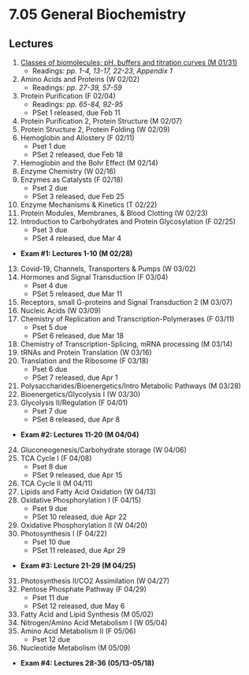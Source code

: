 # 7.05 General Biochemistry

## Lectures
1. [Classes of biomolecules; pH, buffers and titration curves (M 01/31)](./l1)
    - Readings: _pp. 1-4, 13-17, 22-23, Appendix 1_
2. Amino Acids and Proteins (W 02/02)
    - Readings: _pp. 27-39, 57-59_
3. Protein Purification (F 02/04)
    - Readings: _pp. 65-84, 92-95_
    - PSet 1 released, due Feb 11
4. Protein Purification 2, Protein Structure (M 02/07)
5. Protein Structure 2, Protein Folding (W 02/09)
6. Hemoglobin and Allostery (F 02/11)
    - Pset 1 due
    - PSet 2 released, due Feb 18
7. Hemoglobin and the Bohr Effect (M 02/14)
8. Enzyme Chemistry (W 02/16)
9. Enzymes as Catalysts (F 02/18)
    - Pset 2 due
    - PSet 3 released, due Feb 25                 
10. Enzyme Mechanisms & Kinetics (T 02/22)
11. Protein Modules, Membranes, & Blood Clotting (W 02/23)
12. Introduction to Carbohydrates and Protein Glycosylation (F 02/25)
    - Pset 3 due
    - PSet 4 released, due Mar 4
- **Exam #1: Lectures 1-10 (M 02/28)**
13. Covid-19, Channels, Transporters & Pumps (W 03/02)
14. Hormones and Signal Transduction (F 03/04)
    - Pset 4 due
    - PSet 5 released, due Mar 11
15. Receptors, small G-proteins and Signal Transduction 2 (M 03/07)
16. Nucleic Acids (W 03/09)
17. Chemistry of Replication and Transcription-Polymerases (F 03/11)
    - Pset 5 due
    - PSet 6 released, due Mar 18
18. Chemistry of Transcription-Splicing, mRNA processing (M 03/14)
19. tRNAs and Protein Translation (W 03/16)
20. Translation and the Ribosome (F 03/18)
    - Pset 6 due
    - PSet 7 released, due Apr 1
21. Polysaccharides/Bioenergetics/Intro Metabolic Pathways (M 03/28)
22. Bioenergetics/Glycolysis I (W 03/30)
23. Glycolysis II/Regulation (F 04/01)
    - Pset 7 due
    - PSet 8 released, due Apr 8
- **Exam #2: Lectures 11-20 (M 04/04)**
24. Gluconeogenesis/Carbohydrate storage (W 04/06)
25. TCA Cycle I (F 04/08)
    - Pset 8 due
    - PSet 9 released, due Apr 15
26. TCA Cycle II (M 04/11)
27. Lipids and Fatty Acid Oxidation (W 04/13)
28. Oxidative Phosphorylation I (F 04/15)
    - Pset 9 due
    - PSet 10 released, due Apr 22
29. Oxidative Phosphorylation II (W 04/20)
30. Photosynthesis I (F 04/22)
    - Pset 10 due
    - PSet 11 released, due Apr 29
- **Exam #3: Lecture 21-29 (M 04/25)**
31. Photosynthesis II/CO2 Assimilation (W 04/27)
32. Pentose Phosphate Pathway (F 04/29)
    - Pset 11 due
    - PSet 12 released, due May 6
33. Fatty Acid and Lipid Synthesis (M 05/02)
34. Nitrogen/Amino Acid Metabolism I (W 05/04)
35. Amino Acid Metabolism II (F 05/06)
    - Pset 12 due
36. Nucleotide Metabolism (M 05/09)
- **Exam #4: Lectures 28-36 (05/13-05/18)**
